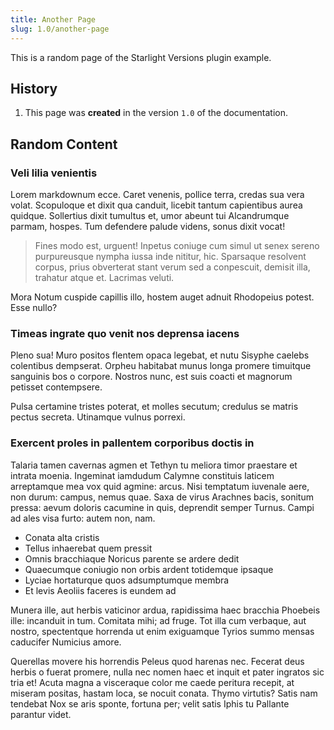 ```yaml
---
title: Another Page
slug: 1.0/another-page
---
```


This is a random page of the Starlight Versions plugin example.

## History


<Steps>

1. This page was **created** in the version `1.0` of the documentation.

</Steps>

## Random Content

### Veli lilia venientis

Lorem markdownum ecce. Caret venenis, pollice terra, credas sua vera volat. Scopuloque et dixit qua canduit, licebit tantum capientibus aurea quidque. Sollertius dixit tumultus et, umor abeunt tui Alcandrumque parmam, hospes. Tum defendere palude videns, sonus dixit vocat!

> Fines modo est, urguent! Inpetus coniuge cum simul ut senex sereno purpureusque nympha iussa inde nititur, hic. Sparsaque resolvent corpus, prius obverterat stant verum sed a conpescuit, demisit illa, trahatur atque et. Lacrimas veluti.

Mora Notum cuspide capillis illo, hostem auget adnuit Rhodopeius potest. Esse nullo?

### Timeas ingrate quo venit nos deprensa iacens

Pleno sua! Muro positos flentem opaca legebat, et nutu Sisyphe caelebs colentibus dempserat. Orpheu habitabat munus longa promere timuitque sanguinis bos o corpore. Nostros nunc, est suis coacti et magnorum petisset contempsere.

Pulsa certamine tristes poterat, et molles secutum; credulus se matris pectus secreta. Utinamque vulnus porrexi.

### Exercent proles in pallentem corporibus doctis in

Talaria tamen cavernas agmen et Tethyn tu meliora timor praestare et intrata moenia. Ingeminat iamdudum Calymne constituis laticem arreptamque mea vox quid agmine: arcus. Nisi temptatum iuvenale aere, non durum: campus, nemus quae. Saxa de virus Arachnes bacis, sonitum pressa: aevum doloris cacumine in quis, deprendit semper Turnus. Campi ad ales visa furto: autem non, nam.

- Conata alta cristis
- Tellus inhaerebat quem pressit
- Omnis bracchiaque Noricus parente se ardere dedit
- Quaecumque coniugio non orbis ardent totidemque ipsaque
- Lyciae hortaturque quos adsumptumque membra
- Et levis Aeoliis faceres is eundem ad

Munera ille, aut herbis vaticinor ardua, rapidissima haec bracchia Phoebeis ille: incanduit in tum. Comitata mihi; ad fruge. Tot illa cum verbaque, aut nostro, spectentque horrenda ut enim exiguamque Tyrios summo mensas caducifer Numicius amore.

Querellas movere his horrendis Peleus quod harenas nec. Fecerat deus herbis o fuerat promere, nulla nec nomen haec et inquit et pater ingratos sic tria et! Acuta magna a visceraque color me caede peritura recepit, at miseram positas, hastam loca, se nocuit conata. Thymo virtutis? Satis nam tendebat Nox se aris sponte, fortuna per; velit satis Iphis tu Pallante parantur videt.
